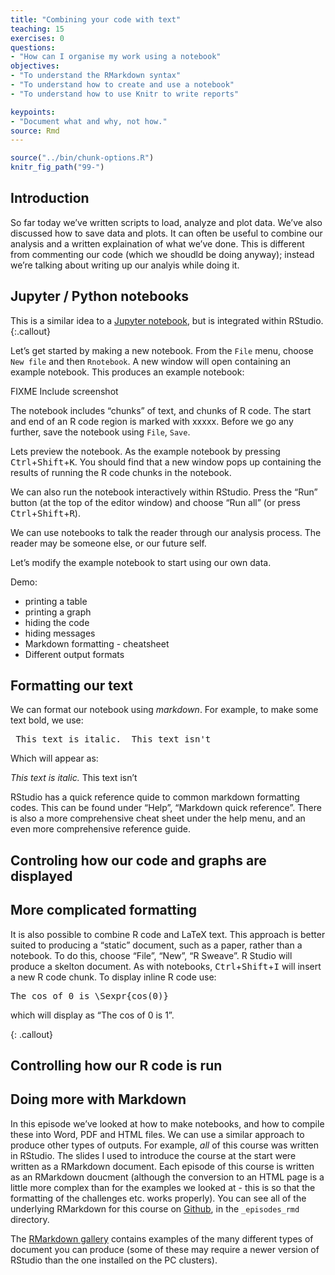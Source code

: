 ```yaml
---
title: "Combining your code with text"
teaching: 15
exercises: 0
questions:
- "How can I organise my work using a notebook"
objectives:
- "To understand the RMarkdown syntax"
- "To understand how to create and use a notebook"
- "To understand how to use Knitr to write reports"

keypoints:
- "Document what and why, not how."
source: Rmd
---
```


```r
source("../bin/chunk-options.R")
knitr_fig_path("99-")
```

## Introduction

So far today we've written scripts to load, analyze and plot data.   We've also discussed how to save data and plots.  It can often be useful to combine our analysis and a written explaination of what we've done.    This is different from commenting our code (which we shoudld be doing anyway); instead we're talking about writing up our analyis while doing it.

## Jupyter / Python notebooks 
This is a similar idea to a [Jupyter notebook](http://jupyter.org/), but is integrated within RStudio.
{:.callout}

Let's get started by making a new notebook.  From the `File` menu, choose `New file` and then `Rnotebook`.   A new window will open containing an example notebook.
This produces an example notebook:

FIXME Include screenshot


The notebook includes "chunks" of text, and chunks of R code.   The start and end of an R code region is marked with xxxxx.  Before we go any further, save the notebook using `File`, `Save`. 

Lets preview the notebook.  As the example notebook by pressing <kbd>Ctrl</kbd>+<kbd>Shift</kbd>+<kbd>K</kbd>.   You should find that a new window pops up containing the results of running the R code chunks in the notebook.   

We can also run the notebook interactively within RStudio.  Press the "Run" button (at the top of the editor window) and choose "Run all" (or press <kbd>Ctrl</kbd>+<kbd>Shift</kbd>+<kbd>R</kbd>).   

We can use notebooks to talk the reader through our analysis process. The reader may be someone else, or our future self.


Let's modify the example notebook to start using our own data.

Demo:

* printing a table
* printing a graph
* hiding the code
* hiding messages
* Markdown formatting - cheatsheet
* Different output formats

## Formatting our text

We can format our notebook using _markdown_.  For example, to make some text bold, we use:

<pre>
_This text is italic._ This text isn't
</pre>
Which will appear as:

_This text is italic._ This text isn't

RStudio has a quick reference quide to common markdown formatting codes. This can be found under "Help", "Markdown quick reference".  There is also a more comprehensive cheat sheet under the help menu, and an even more comprehensive reference guide.

## Controling how our code and graphs are displayed



## More complicated formatting

It is also possible to combine R code and LaTeX text.  This approach is better suited to producing a "static" document, such as a paper, rather than a notebook.  To do this, choose "File", "New", "R Sweave".   R Studio will produce a skelton document. As with notebooks, <kbd>Ctrl</kbd>+<kbd>Shift</kbd>+<kbd>I</kbd> will insert a new R code chunk.  To display inline R code use:
<pre>
The cos of 0 is \Sexpr{cos(0)}
</pre>
which will display as "The cos of 0 is 1".

{: .callout}



## Controlling how our R code is run



##  Doing more with Markdown

In this episode we've looked at how to make notebooks, and how to compile these into Word, PDF and HTML files.   We can use a similar approach to produce other types of outputs.  For example, _all_ of this course was written in RStudio.  The slides I used to introduce the course at the start were written as a RMarkdown document.  Each episode of this course is written as an RMarkdown doucment (although the conversion to an HTML page is a little more complex than for the examples we looked at - this is so that the formatting of the challenges etc. works properly).   You can see all of the underlying RMarkdown for this course on [Github](https://github.com/uomresearchit/r-tidyverse-intro/), in the `_episodes_rmd` directory.  

The [RMarkdown gallery](http://rmarkdown.rstudio.com/gallery.html) contains examples of the many different types of document you can produce (some of these may require a newer version of RStudio than the one installed on the PC clusters).

